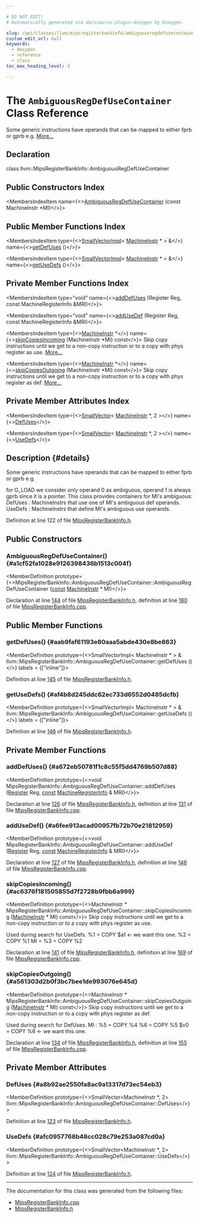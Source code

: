 ```yaml
---

# DO NOT EDIT!
# Automatically generated via docusaurus-plugin-doxygen by Doxygen.

slug: /api/classes/llvm/mipsregisterbankinfo/ambiguousregdefusecontainer
custom_edit_url: null
keywords:
  - doxygen
  - reference
  - class
toc_max_heading_level: 3

---
```





# The `AmbiguousRegDefUseContainer` Class Reference

<DoxygenPage pluginConfig={pluginConfig}>

Some generic instructions have operands that can be mapped to either fprb or gprb e.g. <a href="#details">More...</a>

## Declaration

<CodeBlock>class llvm::MipsRegisterBankInfo::AmbiguousRegDefUseContainer</CodeBlock>

## Public Constructors Index

<MembersIndex>

<MembersIndexItem
  name={<><a href="#a1cf52fa1028e9126398436b1513c004f">AmbiguousRegDefUseContainer</a> (const MachineInstr &#42;MI)</>}>
</MembersIndexItem>

</MembersIndex>

## Public Member Functions Index

<MembersIndex>

<MembersIndexItem
  type={<><a href="/docs/api/classes/llvm/smallvectorimpl">SmallVectorImpl</a>&lt; <a href="/docs/api/classes/llvm/machineinstr">MachineInstr</a> &#42; &gt; &amp;</>}
  name={<><a href="#aab9faf61193e80aaa5abde430e8be863">getDefUses</a> ()</>}>
</MembersIndexItem>

<MembersIndexItem
  type={<><a href="/docs/api/classes/llvm/smallvectorimpl">SmallVectorImpl</a>&lt; <a href="/docs/api/classes/llvm/machineinstr">MachineInstr</a> &#42; &gt; &amp;</>}
  name={<><a href="#af4b8d245ddc62ec733d6552d0485dcfb">getUseDefs</a> ()</>}>
</MembersIndexItem>

</MembersIndex>

## Private Member Functions Index

<MembersIndex>

<MembersIndexItem
  type="void"
  name={<><a href="#a672eb50781f1c8c55f5dd4769b507d88">addDefUses</a> (Register Reg, const MachineRegisterInfo &amp;MRI)</>}>
</MembersIndexItem>

<MembersIndexItem
  type="void"
  name={<><a href="#a6fee913acad00957fb72b70e21812959">addUseDef</a> (Register Reg, const MachineRegisterInfo &amp;MRI)</>}>
</MembersIndexItem>

<MembersIndexItem
  type={<><a href="/docs/api/classes/llvm/machineinstr">MachineInstr</a> &#42;</>}
  name={<><a href="#ac6376f181505855d7f2728b9fbb6a999">skipCopiesIncoming</a> (MachineInstr &#42;MI) const</>}>
Skip copy instructions until we get to a non-copy instruction or to a copy with phys register as use. <a href="#ac6376f181505855d7f2728b9fbb6a999">More...</a>
</MembersIndexItem>

<MembersIndexItem
  type={<><a href="/docs/api/classes/llvm/machineinstr">MachineInstr</a> &#42;</>}
  name={<><a href="#a561303d2b0f3bc7bee1de993076e645d">skipCopiesOutgoing</a> (MachineInstr &#42;MI) const</>}>
Skip copy instructions until we get to a non-copy instruction or to a copy with phys register as def. <a href="#a561303d2b0f3bc7bee1de993076e645d">More...</a>
</MembersIndexItem>

</MembersIndex>

## Private Member Attributes Index

<MembersIndex>

<MembersIndexItem
  type={<><a href="/docs/api/classes/llvm/smallvector">SmallVector</a>&lt; <a href="/docs/api/classes/llvm/machineinstr">MachineInstr</a> &#42;, 2 &gt;</>}
  name={<><a href="#a8b92ae2550fa8ac9a13317d73ec54eb3">DefUses</a></>}>
</MembersIndexItem>

<MembersIndexItem
  type={<><a href="/docs/api/classes/llvm/smallvector">SmallVector</a>&lt; <a href="/docs/api/classes/llvm/machineinstr">MachineInstr</a> &#42;, 2 &gt;</>}
  name={<><a href="#afc0957768b48cc028c79e253a087cd0a">UseDefs</a></>}>
</MembersIndexItem>

</MembersIndex>

## Description {#details}

Some generic instructions have operands that can be mapped to either fprb or gprb e.g.

for G&#95;LOAD we consider only operand 0 as ambiguous, operand 1 is always gprb since it is a pointer. This class provides containers for MI&#39;s ambiguous: DefUses : MachineInstrs that use one of MI&#39;s ambiguous def operands. UseDefs : MachineInstrs that define MI&#39;s ambiguous use operands.

Definition at line 122 of file <a href="/docs/api/files/lib/lib/target/lib/target/mips/mipsregisterbankinfo-h">MipsRegisterBankInfo.h</a>.

<SectionDefinition>

## Public Constructors

### AmbiguousRegDefUseContainer() {#a1cf52fa1028e9126398436b1513c004f}

<MemberDefinition
  prototype={<>MipsRegisterBankInfo::AmbiguousRegDefUseContainer::AmbiguousRegDefUseContainer (<a href="/docs/api/files/lib/lib/target/lib/target/aarch64/aarch64promoteconstant-cpp/#a90f8350fecae261c25be85d38b451bff">const</a> <a href="/docs/api/classes/llvm/machineinstr">MachineInstr</a> &#42; MI)</>}>

Declaration at line <a href="/docs/api/files/lib/lib/target/lib/target/mips/mipsregisterbankinfo-h/#l00144">144</a> of file <a href="/docs/api/files/lib/lib/target/lib/target/mips/mipsregisterbankinfo-h">MipsRegisterBankInfo.h</a>, definition at line <a href="/docs/api/files/lib/lib/target/lib/target/mips/mipsregisterbankinfo-cpp/#l00180">180</a> of file <a href="/docs/api/files/lib/lib/target/lib/target/mips/mipsregisterbankinfo-cpp">MipsRegisterBankInfo.cpp</a>.
</MemberDefinition>

</SectionDefinition>

<SectionDefinition>

## Public Member Functions

### getDefUses() {#aab9faf61193e80aaa5abde430e8be863}

<MemberDefinition
  prototype={<>SmallVectorImpl&lt; MachineInstr &#42; &gt; &amp; llvm::MipsRegisterBankInfo::AmbiguousRegDefUseContainer::getDefUses ()</>}
  labels = {["inline"]}>

Definition at line <a href="/docs/api/files/lib/lib/target/lib/target/mips/mipsregisterbankinfo-h/#l00145">145</a> of file <a href="/docs/api/files/lib/lib/target/lib/target/mips/mipsregisterbankinfo-h">MipsRegisterBankInfo.h</a>.
</MemberDefinition>

### getUseDefs() {#af4b8d245ddc62ec733d6552d0485dcfb}

<MemberDefinition
  prototype={<>SmallVectorImpl&lt; MachineInstr &#42; &gt; &amp; llvm::MipsRegisterBankInfo::AmbiguousRegDefUseContainer::getUseDefs ()</>}
  labels = {["inline"]}>

Definition at line <a href="/docs/api/files/lib/lib/target/lib/target/mips/mipsregisterbankinfo-h/#l00146">146</a> of file <a href="/docs/api/files/lib/lib/target/lib/target/mips/mipsregisterbankinfo-h">MipsRegisterBankInfo.h</a>.
</MemberDefinition>

</SectionDefinition>

<SectionDefinition>

## Private Member Functions

### addDefUses() {#a672eb50781f1c8c55f5dd4769b507d88}

<MemberDefinition
  prototype={<>void MipsRegisterBankInfo::AmbiguousRegDefUseContainer::addDefUses (<a href="/docs/api/classes/llvm/register">Register</a> Reg, <a href="/docs/api/files/lib/lib/target/lib/target/aarch64/aarch64promoteconstant-cpp/#a90f8350fecae261c25be85d38b451bff">const</a> <a href="/docs/api/classes/llvm/machineregisterinfo">MachineRegisterInfo</a> &amp; MRI)</>}>

Declaration at line <a href="/docs/api/files/lib/lib/target/lib/target/mips/mipsregisterbankinfo-h/#l00126">126</a> of file <a href="/docs/api/files/lib/lib/target/lib/target/mips/mipsregisterbankinfo-h">MipsRegisterBankInfo.h</a>, definition at line <a href="/docs/api/files/lib/lib/target/lib/target/mips/mipsregisterbankinfo-cpp/#l00131">131</a> of file <a href="/docs/api/files/lib/lib/target/lib/target/mips/mipsregisterbankinfo-cpp">MipsRegisterBankInfo.cpp</a>.
</MemberDefinition>

### addUseDef() {#a6fee913acad00957fb72b70e21812959}

<MemberDefinition
  prototype={<>void MipsRegisterBankInfo::AmbiguousRegDefUseContainer::addUseDef (<a href="/docs/api/classes/llvm/register">Register</a> Reg, <a href="/docs/api/files/lib/lib/target/lib/target/aarch64/aarch64promoteconstant-cpp/#a90f8350fecae261c25be85d38b451bff">const</a> <a href="/docs/api/classes/llvm/machineregisterinfo">MachineRegisterInfo</a> &amp; MRI)</>}>

Declaration at line <a href="/docs/api/files/lib/lib/target/lib/target/mips/mipsregisterbankinfo-h/#l00127">127</a> of file <a href="/docs/api/files/lib/lib/target/lib/target/mips/mipsregisterbankinfo-h">MipsRegisterBankInfo.h</a>, definition at line <a href="/docs/api/files/lib/lib/target/lib/target/mips/mipsregisterbankinfo-cpp/#l00146">146</a> of file <a href="/docs/api/files/lib/lib/target/lib/target/mips/mipsregisterbankinfo-cpp">MipsRegisterBankInfo.cpp</a>.
</MemberDefinition>

### skipCopiesIncoming() {#ac6376f181505855d7f2728b9fbb6a999}

<MemberDefinition
  prototype={<>MachineInstr &#42; MipsRegisterBankInfo::AmbiguousRegDefUseContainer::skipCopiesIncoming (<a href="/docs/api/classes/llvm/machineinstr">MachineInstr</a> &#42; MI) const</>}>
Skip copy instructions until we get to a non-copy instruction or to a copy with phys register as use.

Used during search for UseDefs. %1 = COPY $a1 &lt;- we want this one. %2 = COPY %1 MI = %3 = COPY %2

Declaration at line <a href="/docs/api/files/lib/lib/target/lib/target/mips/mipsregisterbankinfo-h/#l00141">141</a> of file <a href="/docs/api/files/lib/lib/target/lib/target/mips/mipsregisterbankinfo-h">MipsRegisterBankInfo.h</a>, definition at line <a href="/docs/api/files/lib/lib/target/lib/target/mips/mipsregisterbankinfo-cpp/#l00169">169</a> of file <a href="/docs/api/files/lib/lib/target/lib/target/mips/mipsregisterbankinfo-cpp">MipsRegisterBankInfo.cpp</a>.
</MemberDefinition>

### skipCopiesOutgoing() {#a561303d2b0f3bc7bee1de993076e645d}

<MemberDefinition
  prototype={<>MachineInstr &#42; MipsRegisterBankInfo::AmbiguousRegDefUseContainer::skipCopiesOutgoing (<a href="/docs/api/classes/llvm/machineinstr">MachineInstr</a> &#42; MI) const</>}>
Skip copy instructions until we get to a non-copy instruction or to a copy with phys register as def.

Used during search for DefUses. MI : %5 = COPY %4 %6 = COPY %5 $v0 = COPY %6 &lt;- we want this one.

Declaration at line <a href="/docs/api/files/lib/lib/target/lib/target/mips/mipsregisterbankinfo-h/#l00134">134</a> of file <a href="/docs/api/files/lib/lib/target/lib/target/mips/mipsregisterbankinfo-h">MipsRegisterBankInfo.h</a>, definition at line <a href="/docs/api/files/lib/lib/target/lib/target/mips/mipsregisterbankinfo-cpp/#l00155">155</a> of file <a href="/docs/api/files/lib/lib/target/lib/target/mips/mipsregisterbankinfo-cpp">MipsRegisterBankInfo.cpp</a>.
</MemberDefinition>

</SectionDefinition>

<SectionDefinition>

## Private Member Attributes

### DefUses {#a8b92ae2550fa8ac9a13317d73ec54eb3}

<MemberDefinition
  prototype={<>SmallVector&lt;MachineInstr &#42;, 2&gt; llvm::MipsRegisterBankInfo::AmbiguousRegDefUseContainer::DefUses</>}>

Definition at line <a href="/docs/api/files/lib/lib/target/lib/target/mips/mipsregisterbankinfo-h/#l00123">123</a> of file <a href="/docs/api/files/lib/lib/target/lib/target/mips/mipsregisterbankinfo-h">MipsRegisterBankInfo.h</a>.
</MemberDefinition>

### UseDefs {#afc0957768b48cc028c79e253a087cd0a}

<MemberDefinition
  prototype={<>SmallVector&lt;MachineInstr &#42;, 2&gt; llvm::MipsRegisterBankInfo::AmbiguousRegDefUseContainer::UseDefs</>}>

Definition at line <a href="/docs/api/files/lib/lib/target/lib/target/mips/mipsregisterbankinfo-h/#l00124">124</a> of file <a href="/docs/api/files/lib/lib/target/lib/target/mips/mipsregisterbankinfo-h">MipsRegisterBankInfo.h</a>.
</MemberDefinition>

</SectionDefinition>

<hr/>

The documentation for this class was generated from the following files:

<ul>
<li><a href="/docs/api/files/lib/lib/target/lib/target/mips/mipsregisterbankinfo-cpp">MipsRegisterBankInfo.cpp</a></li>
<li><a href="/docs/api/files/lib/lib/target/lib/target/mips/mipsregisterbankinfo-h">MipsRegisterBankInfo.h</a></li>
</ul>

</DoxygenPage>
